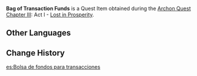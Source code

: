 {{Item Infobox
|id           = 101929
|image        = Item Bag of Mora.png
|type         = Quest Items
|quality      = 
|description  = A bag of Mora given by [[Alhaitham]] for purchasing [[Canned Knowledge]]. You can feel the heavy weight of the bag.
|source1      = [[Lost in Prosperity]]
}}
'''Bag of Transaction Funds''' is a Quest Item obtained during the [[Archon Quest]] [[Chapter III]]: Act I - [[Lost in Prosperity]].

==Other Languages==
{{Other Languages
|default_hidden = 1
|en      = Bag of Transaction Funds
|zhs     = 交易资金袋
|zhs_rm  = Jiāoyì Zījīn Dài
|zht     = 交易資金袋
|zht_rm  = Jiāoyì Zījīn Dài
|ja      = 取引用モラ袋
|ja_rm   = Torihiki-you Mora-bukuro{{Assumed}}
|ko      = 거래 자금 주머니
|ko_rm   = Georae Jageum Jumeoni
|es      = Bolsa de fondos para transacciones
|fr      = Fonds de transaction
|ru      = Мора для сделки
|th      = ถุงเงินทุนสำหรับการแลกเปลี่ยน
|th_rm   = 
|vi      = Túi Tiền Giao Dịch
|de      = Beutel mit Geldmitteln
|id      = Kantong Dana untuk Transaksi
|pt      = Bolsa de Fundo de Transação
|tr      = Alışveriş Kesesi
|it      = Sacchetto di fondi di transazione
}}

==Change History==
{{Change History|3.0}}

[[es:Bolsa de fondos para transacciones]]